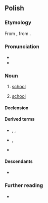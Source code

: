 {{also|szkołą}}
==Polish==
{{wp|dab=szkoła|lang=pl|szkoła (oświata)}}

===Etymology===
From {{bor|pl|la|schola}}, from {{der|pl|grc|σχολή}}.

===Pronunciation===
* {{pl-IPA}}
* {{audio|pl|Pl-szkoła.ogg|Audio}}

===Noun===
{{pl-noun|f|dim=szkółka}}

# [[school]] {{gloss|educational institution}}
#: {{hypo|pl|uczelnia|uniwersytet|kolegium}}
# [[school]] {{gloss|doctrine}}

====Declension====
{{pl-decl-noun-f|genp=szkół}}

====Derived terms====
* {{qualifier|verbs}} {{l|pl|szkolić}}, {{l|pl|wyszkolić}}, {{l|pl|przeszkolić}}
* {{qualifier|nouns}} {{l|pl|szkolnictwo}}, {{l|pl|szkolenie}}
* {{qualifier|adjective}} {{l|pl|szkolny}}

====Descendants====
* {{desctree|bor=1|ru|школа}}

===Further reading===
* {{R:PWN}}

{{c|pl|Buildings|Education}}